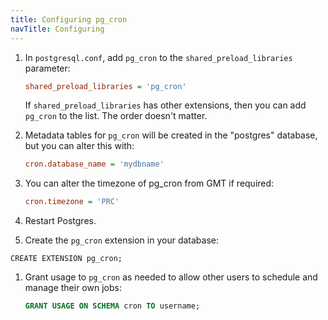 ```yaml
---
title: Configuring pg_cron 
navTitle: Configuring
---
```


1. In `postgresql.conf`, add `pg_cron` to the `shared_preload_libraries` parameter: 

   ```ini
   shared_preload_libraries = 'pg_cron'
   ```
   
   If `shared_preload_libraries` has other extensions, then you can add `pg_cron` to the list. The order doesn't matter. 
   

1. Metadata tables for `pg_cron` will be created in the "postgres" database, but you can alter this with:
 
   ```ini
   cron.database_name = 'mydbname'
   ```

1. You can alter the timezone of pg_cron from GMT if required: 

   ```ini
   cron.timezone = 'PRC'
   ```

1. Restart Postgres.


1. Create the `pg_cron` extension in your database:

  ```shell
  CREATE EXTENSION pg_cron;
  ```

1. Grant usage to `pg_cron` as needed to allow other users to schedule and manage their own jobs:

   ```sql
   GRANT USAGE ON SCHEMA cron TO username;
   ```